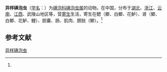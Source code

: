 {{Speciesbox
| name = 异样碘泡虫
| status = 
| status_system = 
| image = 
| genus = Myxobolus
| species = diversus
| authority = (Nie et Li, 1973)<ref name='id9566'>{{cite web| url =http://www.bioinfo.cn/db05/BjdwSpecies.php?action=view&id=9566| title =异样碘泡虫| work =《中国动物物种编目数据库》| publisher =中国科学院微生物研究所| author =中国科学院动物研究所| accessdate =2009-04-16| deadurl =yes| archiveurl =https://web.archive.org/web/20160305001212/http://www.bioinfo.cn/db05/BjdwSpecies.php?action=view&id=9566| archivedate =2016-03-05}}</ref>
}}

'''异样碘泡虫'''（[[学名|学名]]：{{lang|la|''Myxobolus diversus''}}）为[[碘泡科|碘泡科]][[碘泡虫属|碘泡虫属]]的动物。在中国，分布于[[湖北|湖北]]、[[浙江|浙江]]、[[云南|云南]]、[[江西|江西]]、武陵山地区等，营[[寄生|寄生]]生活，寄生在鳃（鲫、白鲫、花鲈）、肾（鲫、白鲫、花鲈、鲤）、胆囊、肠、肌肉、膀胱（鲫）。<ref name='id9566'/>

== 参考文献 ==
{{reflist}}

{{Wikispecies|Myxobolus diversus}}

[[Category:碘泡虫属|异样碘泡虫]]


{{Cnidarian-stub}}